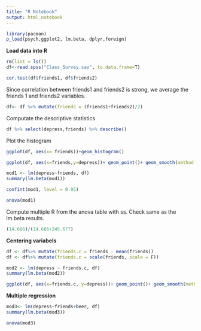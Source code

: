 ---
title: "R Notebook"
output: html_notebook
---



```{r}
library(pacman)
p_load(psych,ggplot2, lm.beta, dplyr,foreign)
```
**Load data into R**
```{r}
rm(list = ls())
df<-read.spss("Class_Survey.sav", to.data.frame=T)
```

```{r}
cor.test(df$friends1, df$friends2)
```
Since correlation between friends1 and friends2 is strong, we average the friends 1 and friends2 variables. 
```{r}
df<- df %>% mutate(friends = (friends1+friends2)/2)
```
Computate the descriptive statistics

```{r}
df %>% select(depress,friends) %>% describe()
```
Plot the histogram
```{r}
ggplot(df, aes(x= friends))+geom_histogram()
```

```{r}
ggplot(df, aes(x=friends,y=depress))+ geom_point()+ geom_smooth(method = lm, fullrange=T) + xlim(c(0,7))
```
```{r}
mod1 <- lm(depress~friends, df)
summary(lm.beta(mod1))
```
```{r}
confint(mod1, level = 0.95)
```
```{r}
anova(mod1)
```

Compute multiple R from the anova table with ss. Check same as the lm.beta results. 
```{r}
(14.686)/(14.686+245.677)
```
**Centering variabels**

```{r}
df <- df%>% mutate(friends.c = friends - mean(friends))
df <- df%>% mutate(friends.c = scale(friends, scale = F))
```
```{r}
mod2 <- lm(depress ~ friends.c, df)
summary(lm.beta(mod2))
```
```{r}
ggplot(df, aes(x=friends.c, y=depress))+ geom_point()+ geom_smooth(method = lm, fullrange=T)
```
**Multiple regression**
```{r}
mod3<- lm(depress~friends+beer, df)
summary(lm.beta(mod3))
```
```{r}
anova(mod3)
```

